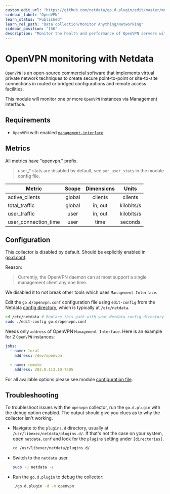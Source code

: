 ```yaml
---
custom_edit_url: "https://github.com/netdata/go.d.plugin/edit/master/modules/openvpn/README.md"
sidebar_label: "OpenVPN"
learn_status: "Published"
learn_rel_path: "Data collection/Monitor Anything/Networking"
sidebar_position: "156"
description: "Monitor the health and performance of OpenVPN servers with zero configuration, per-second metric granularity, and interactive visualizations."
---
```



# OpenVPN monitoring with Netdata

[`OpenVPN`](https://openvpn.net/) is an open-source commercial software that implements virtual private network
techniques to create secure point-to-point or site-to-site connections in routed or bridged configurations and remote
access facilities.

This module will monitor one or more `OpenVPN` instances via Management Interface.

## Requirements

- `OpenVPN` with enabled [`management-interface`](https://openvpn.net/community-resources/management-interface/).

## Metrics

All metrics have "openvpn." prefix.

> user_* stats are disabled by default, see `per_user_stats` in the module config file.

| Metric               | Scope  | Dimensions |   Units    |
|----------------------|:------:|:----------:|:----------:|
| active_clients       | global |  clients   |  clients   |
| total_traffic        | global |  in, out   | kilobits/s |
| user_traffic         |  user  |  in, out   | kilobits/s |
| user_connection_time |  user  |    time    |  seconds   |

## Configuration

This collector is disabled by default. Should be explicitly enabled
in [go.d.conf](https://github.com/netdata/go.d.plugin/blob/master/config/go.d.conf).

Reason:
> Currently, the OpenVPN daemon can at most support a single management client any one time.

We disabled it to not break other tools which uses `Management Interface`.

Edit the `go.d/openvpn.conf` configuration file using `edit-config` from the
Netdata [config directory](https://learn.netdata.cloud/docs/configure/nodes), which is typically at `/etc/netdata`.

```bash
cd /etc/netdata # Replace this path with your Netdata config directory
sudo ./edit-config go.d/openvpn.conf
```

Needs only `address` of OpenVPN `Management Interface`. Here is an example for 2 `OpenVPN` instances:

```yaml
jobs:
  - name: local
    address: /dev/openvpn

  - name: remote
    address: 203.0.113.10:7505
```

For all available options please see
module [configuration file](https://github.com/netdata/go.d.plugin/blob/master/config/go.d/openvpn.conf).

## Troubleshooting

To troubleshoot issues with the `openvpn` collector, run the `go.d.plugin` with the debug option enabled. The output
should give you clues as to why the collector isn't working.

- Navigate to the `plugins.d` directory, usually at `/usr/libexec/netdata/plugins.d/`. If that's not the case on
  your system, open `netdata.conf` and look for the `plugins` setting under `[directories]`.

  ```bash
  cd /usr/libexec/netdata/plugins.d/
  ```

- Switch to the `netdata` user.

  ```bash
  sudo -u netdata -s
  ```

- Run the `go.d.plugin` to debug the collector:

  ```bash
  ./go.d.plugin -d -m openvpn
  ```
